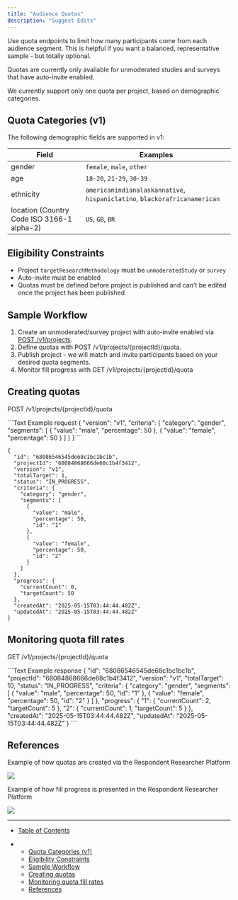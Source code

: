 ```yaml
---
title: "Audience Quotas"
description: "Suggest Edits"
---
```


<Warning />

Use quota endpoints to limit how many participants come from each audience segment. This is helpful if you want a balanced, representative sample - but totally optional.

Quotas are currently only available for unmoderated studies and surveys that have auto-invite enabled.

We currently support only one quota per project, based on demographic categories.

## Quota Categories (v1)

The following demographic fields are supported in v1:

| Field                                      | Examples                                                                  |
| ------------------------------------------ | ------------------------------------------------------------------------- |
| gender                                     | `female`, `male`, `other`                                                 |
| age                                        | `18-20`, `21-29`, `30-39`                                                 |
| ethnicity                                  | `americanindianalaskannative`, `hispaniclatino`, `blackorafricanamerican` |
| location (Country Code ISO 3166-1 alpha-2) | `US`, `GB`, `BR`                                                          |

## Eligibility Constraints

* Project `targetResearchMethodology` must be `unmoderatedStudy` or `survey`
* Auto-invite must be enabled
* Quotas must be defined before project is published and can't be edited once the project has been published

## Sample Workflow

1. Create an unmoderated/survey project with auto-invite enabled via [POST /v1/projects](/reference/projectscontroller_create).
2. Define quotas with POST /v1/projects/\{projectId}/quota.
3. Publish project - we will match and invite participants based on your desired quota segments.
4. Monitor fill progress with GET /v1/projects/\{projectId}/quota

## Creating quotas

POST /v1/projects/\{projectId}/quota

<CodeGroup>
  ```Text Example request
  {
    "version": "v1",
    "criteria": {
      "category": "gender",
      "segments": [
        {
          "value": "male",
          "percentage": 50
        },
        {
          "value": "female",
          "percentage": 50
        }
      ]
    }
  }
  ```

  ```Text Example response
  {
    "id": "68086546545de68c1bc1bc1b",
    "projectId": "68084868666de68c1b4f3412",
    "version": "v1",
    "totalTarget": 1,
    "status": "IN_PROGRESS",
    "criteria": {
      "category": "gender",
      "segments": [
        {
          "value": "male",
          "percentage": 50,
          "id": "1"
        },
        {
          "value": "female",
          "percentage": 50,
          "id": "2"
        }
      ]
    },
    "progress": {
      "currentCount": 0,
      "targetCount": 50
    },
    "createdAt": "2025-05-15T03:44:44.482Z",
    "updatedAt": "2025-05-15T03:44:44.482Z"
  }
  ```
</CodeGroup>

## Monitoring quota fill rates

GET /v1/projects/\{projectId}/quota

<CodeGroup>
  ```Text Example response
  {
    "id": "68086546545de68c1bc1bc1b",
    "projectId": "68084868666de68c1b4f3412",
    "version": "v1",
    "totalTarget": 10,
    "status": "IN_PROGRESS",
    "criteria": {
      "category": "gender",
      "segments": [
        {
          "value": "male",
          "percentage": 50,
          "id": "1"
        },
        {
          "value": "female",
          "percentage": 50,
          "id": "2"
        }
      ]
    },
    "progress": {
      "1": {
        "currentCount": 2,
        "targetCount": 5
      },
      "2": {
        "currentCount": 1,
        "targetCount": 5
      }
    },
    "createdAt": "2025-05-15T03:44:44.482Z",
    "updatedAt": "2025-05-15T03:44:44.482Z"
  }
  ```
</CodeGroup>

## References

Example of how quotas are created via the Respondent Researcher Platform

![](/images/docs/720ea83d19c3dae103939e0419798abd70cbaa8408030d94a4cf8b695323f513-quotas_example.png)

Example of how fill progress is presented in the Respondent Researcher Platform

![](/images/docs/78e363bbb9eeefac846642b70f3d15c3a7e583793a9b1f073a98ad94f3f82b80-quotas_report_example.png)

***

* [Table of Contents](#)

* * [Quota Categories (v1)](#quota-categories-v1)
  * [Eligibility Constraints](#eligibility-constraints)
  * [Sample Workflow](#sample-workflow)
  * [Creating quotas](#creating-quotas)
  * [Monitoring quota fill rates](#monitoring-quota-fill-rates)
  * [References](#references)
